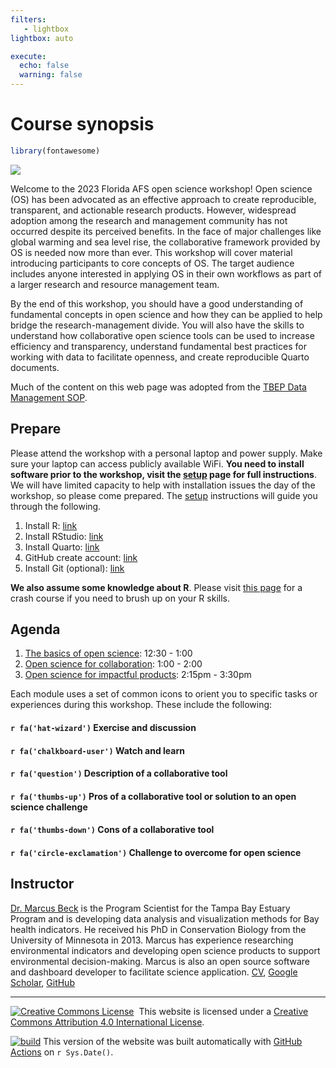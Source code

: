 ```yaml
---
filters:
   - lightbox
lightbox: auto

execute: 
  echo: false
  warning: false
---
```


# Course synopsis {.unnumbered}

```r
library(fontawesome)
```

![](img/2023%20FLAFS%20Open%20Science%20Workshop.png)

Welcome to the 2023 Florida AFS open science workshop! Open science (OS) has been advocated as an effective approach to create reproducible, transparent, and actionable research products. However, widespread adoption among the research and management community has not occurred despite its perceived benefits. In the face of major challenges like global warming and sea level rise, the collaborative framework provided by OS is needed now more than ever. This workshop will cover material introducing participants to core concepts of OS. The target audience includes anyone interested in applying OS in their own workflows as part of a larger research and resource management team.

By the end of this workshop, you should have a good understanding of fundamental concepts in open science and how they can be applied to help bridge the research-management divide. You will also have the skills to understand how collaborative open science tools can be used to increase efficiency and transparency, understand fundamental best practices for working with data to facilitate openness, and create reproducible Quarto documents.

Much of the content on this web page was adopted from the [TBEP Data Management SOP](https://tbep-tech.github.io/data-management-sop/){target="_blank"}. 

## Prepare

Please attend the workshop with a personal laptop and power supply. Make sure your laptop can access publicly available WiFi. **You need to install software prior to the workshop, visit the [setup](#setup) page for full instructions**.  We will have limited capacity to help with installation issues the day of the workshop, so please come prepared.  The [setup](#setup) instructions will guide you through the following.

1. Install R: [link](https://cran.r-project.org/bin/windows/base/){target="_blank"}
1. Install RStudio: [link](https://posit.co/download/rstudio-desktop/){target="_blank"}
1. Install Quarto: [link](https://quarto.org/docs/get-started/){target="_blank"}
1. GitHub create account: [link](https://github.com){target="_blank"}
1. Install Git (optional): [link](https://git-scm.com/book/en/v2/Getting-Started-Installing-Git){target="_blank"}

**We also assume some knowledge about R**.  Please visit [this page](#rintro) for a crash course if you need to brush up on your R skills. 

## Agenda

1.  [The basics of open science](#basics): 12:30 - 1:00
2.  [Open science for collaboration](#collaborate): 1:00 - 2:00
3.  [Open science for impactful products](#impact): 2:15pm - 3:30pm

Each module uses a set of common icons to orient you to specific tasks or experiences during this workshop. These include the following:

<h4>`r fa('hat-wizard')` Exercise and discussion</h4>

<h4>`r fa('chalkboard-user')` Watch and learn</h4>

<h4>`r fa('question')` Description of a collaborative tool</h4>

<h4>`r fa('thumbs-up')` Pros of a collaborative tool or solution to an open science challenge</h4>

<h4>`r fa('thumbs-down')` Cons of a collaborative tool</h4>

<h4>`r fa('circle-exclamation')` Challenge to overcome for open science</h4>

## Instructor

[Dr. Marcus Beck](mailto:mbeck@tbep.org) is the Program Scientist for the Tampa Bay Estuary Program and is developing data analysis and visualization methods for Bay health indicators. He received his PhD in Conservation Biology from the University of Minnesota in 2013. Marcus has experience researching environmental indicators and developing open science products to support environmental decision-making. Marcus is also an open source software and dashboard developer to facilitate science application. [CV](https://github.com/fawda123/CV/raw/master/Beck_CV.pdf){target="_blank"}, [Google Scholar](https://scholar.google.com/citations?hl=en&authuser=2&user=9ZDDQ_8AAAAJ){target="_blank"}, [GitHub](https://github.com/fawda123){target="_blank"}

------------------------------------------------------------------------

<a rel='license' href='http://creativecommons.org/licenses/by/4.0/'><img src="https://i.creativecommons.org/l/by/4.0/88x31.png" alt="Creative Commons License" style="border-width:0"/></a>  This website is licensed under a <a rel='license' href='http://creativecommons.org/licenses/by/4.0/'>Creative Commons Attribution 4.0 International License</a>.

<a href="https://github.com/tbep-tech/flafs-os-workshop/actions"><img src="https://github.com/tbep-tech/flafs-os-workshop/workflows/build/badge.svg" alt="build"/></a> This version of the website was built automatically with [GitHub Actions](https://github.com/tbep-tech/flafs-os-workshop/actions) on `r Sys.Date()`.

